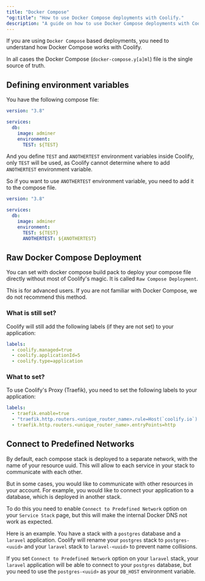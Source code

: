 ```yaml
---
title: "Docker Compose"
"og:title": "How to use Docker Compose deployments with Coolify."
description: "A guide on how to use Docker Compose deployments with Coolify."
---
```


If you are using `Docker Compose` based deployments, you need to understand how Docker Compose works with Coolify.

In all cases the Docker Compose (`docker-compose.y[a]ml`) file is the single source of truth.

## Defining environment variables

You have the following compose file:

```yaml
version: "3.8"

services:
  db:
    image: adminer
    environment:
      TEST: ${TEST}
```

And you define `TEST` and `ANOTHERTEST` environment variables inside Coolify, only `TEST` will be used, as Coolify cannot determine where to add `ANOTHERTEST` environment variable.

So if you want to use `ANOTHERTEST` environment variable, you need to add it to the compose file.

```yaml
version: "3.8"

services:
  db:
    image: adminer
    environment:
      TEST: ${TEST}
      ANOTHERTEST: ${ANOTHERTEST}
```

## Raw Docker Compose Deployment

You can set with docker compose build pack to deploy your compose file directly without most of Coolify's magic. It is called `Raw Compose Deployment`.

<Tip>
  This is for advanced users. If you are not familiar with Docker Compose, we do
  not recommend this method.
</Tip>

### What is still set?

Coolify will still add the following labels (if they are not set) to your application:

```yaml
labels:
  - coolify.managed=true
  - coolify.applicationId=5
  - coolify.type=application
```

### What to set?

To use Coolify's Proxy (Traefik), you need to set the following labels to your application:

```yaml
labels:
  - traefik.enable=true
  - "traefik.http.routers.<unique_router_name>.rule=Host(`coolify.io`) && PathPrefix(`/`)"
  - traefik.http.routers.<unique_router_name>.entryPoints=http
```

## Connect to Predefined Networks

By default, each compose stack is deployed to a separate network, with the name of your resource uuid. This will allow to each service in your stack to communicate with each other.

But in some cases, you would like to communicate with other resources in your account. For example, you would like to connect your application to a database, which is deployed in another stack.

To do this you need to enable `Connect to Predefined Network` option on your `Service Stack` page, but this will make the internal Docker DNS not work as expected.

Here is an example. You have a stack with a `postgres` database and a `laravel` application. Coolify will rename your `postgres` stack to `postgres-<uuid>` and your `laravel` stack to `laravel-<uuid>` to prevent name collisions.

If you set `Connect to Predefined Network` option on your `laravel` stack, your `laravel` application will be able to connect to your `postgres` database, but you need to use the `postgres-<uuid>` as your `DB_HOST` environment variable.
